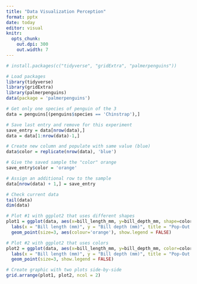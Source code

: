 ```yaml
---
title: "Data Visualization Perception"
format: pptx
date: today
editor: visual
knitr:
  opts_chunk:
    out.dpi: 300
    out.width: 7
---
```


```r
# install.packages(c("tidyverse", "gridExtra", "palmerpenguins"))
```

```r
# Load packages
library(tidyverse)
library(gridExtra)
library(palmerpenguins)
data(package = 'palmerpenguins')
```

```r
# Get only one species of penguin of the 3
data = penguins[(penguins$species == 'Chinstrap'),]

# Save last entry and remove for this experiment
save_entry = data[nrow(data),]
data = data[1:nrow(data)-1,]

# Create new column and populate with same value (blue)
data$color = replicate(nrow(data), 'blue')

# Give the saved sample the "color" orange
save_entry$color = 'orange'

# Assign an additional row to the sample
data[nrow(data) + 1,] = save_entry

# Check current data
tail(data)
dim(data)
```

```r
# Plot #1 with ggplot2 that uses different shapes
plot1 = ggplot(data, aes(x=bill_length_mm, y=bill_depth_mm, shape=color)) +
  labs(x = "Bill length (mm)", y = "Bill depth (mm)", title = "Pop-Out on Shape Channel") +
  geom_point(size=3, aes(colour='orange'), show.legend = FALSE)

# Plot #2 with ggplot2 that uses colors
plot2 = ggplot(data, aes(x=bill_length_mm, y=bill_depth_mm, color=color)) +
  labs(x = "Bill length (mm)", y = "Bill depth (mm)", title = "Pop-Out on Color Channel") +
  geom_point(size=3, show.legend = FALSE)

# Create graphic with two plots side-by-side
grid.arrange(plot1, plot2, ncol = 2)
```
